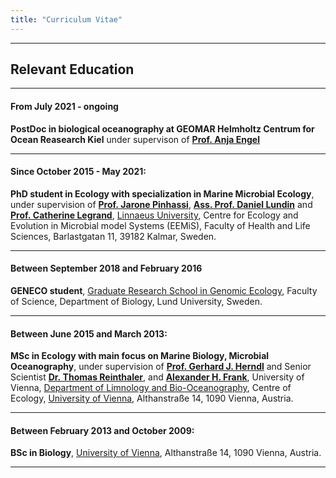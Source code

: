 ```yaml
---
title: "Curriculum Vitae"
---
```


---

## **Relevant Education**

---


#### **From July 2021 - ongoing**
**PostDoc in biological oceanography at GEOMAR Helmholtz Centrum for Ocean Reasearch Kiel** under supervison of [**Prof. Anja Engel**](https://www.geomar.de/en/aengel)

---


#### **Since October 2015 - May 2021:**

**PhD student in Ecology with specialization in Marine Microbial Ecology**, under supervision of [**Prof. Jarone Pinhassi**](https://lnu.se/en/staff/jarone.pinhassi/), [**Ass. Prof. Daniel Lundin**](https://lnu.se/en/staff/daniel.lundin/) and [**Prof. Catherine Legrand**](https://lnu.se/en/staff/catherine.legrand/), [Linnaeus University](https://lnu.se/en/), Centre for Ecology and Evolution in Microbial model Systems (EEMiS), Faculty of Health and Life Sciences, Barlastgatan 11, 39182 Kalmar, Sweden.

---

#### **Between September 2018 and February 2016**

**GENECO student**, [Graduate Research School in Genomic Ecology](https://www.biology.lu.se/education/phd-studies/graduate-research-school-in-genomic-ecology), Faculty of Science, Department of Biology, Lund University, Sweden.

---

#### **Between June 2015 and March 2013:**

**MSc in Ecology with main focus on Marine Biology, Microbial Oceanography**, under supervision of [**Prof. Gerhard J. Herndl**](https://limbo.univie.ac.at/research/microbial-oceanography/) and Senior Scientist [**Dr. Thomas Reinthaler**](http://www.microbial-oceanography.eu/thomas-reinthaler/), and [**Alexander H. Frank**](https://www.whoi.edu/profile/afrank), University of Vienna, [Department of Limnology and Bio-Oceanography](https://limbo.univie.ac.at), Centre of Ecology, [University of Vienna](https://www.univie.ac.at/en/), Althanstraße 14, 1090 Vienna, Austria.

---

#### **Between February 2013 and October 2009:**

**BSc in Biology**, [University of Vienna](https://www.univie.ac.at/en/), Althanstraße 14, 1090 Vienna, Austria.

---